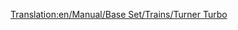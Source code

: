 [[Translation:en/Manual/Base Set/Trains/Turner Turbo]]
{{fr/Train|Nom=Turner Turbo
|Image=[[File:en/Turnerturbo.png]]
|Coût=41 014£ (82 028$)
|Vitesse=160 km/h (100 mph)
|Poids=190 t
|Puissance=3500 cv (2611 kW)
|Entretien=3 122£ (6 244$)
|Conception=1977
|Vie=22 
|Capacité=N/A
|Description=
|Réalité=La Turner Turbo est basée sur le véritable [https://www.wikipedia.org/wiki/fr:Train Turbo (United Aircraft Corporation) Turbo-Train] de UAC.
}}